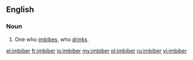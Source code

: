 ==English==
===Noun===
{{en-noun}}

#One who [[imbibe]]s, who [[drink]]s.

[[el:imbiber]]
[[fr:imbiber]]
[[io:imbiber]]
[[my:imbiber]]
[[pl:imbiber]]
[[ru:imbiber]]
[[vi:imbiber]]